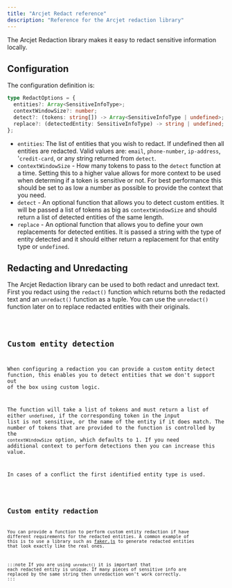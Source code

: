```yaml
---
title: "Arcjet Redact reference"
description: "Reference for the Arcjet redaction library"
---
```



The Arcjet Redaction library makes it easy to redact sensitive information
locally.

<WhatAreArcjetUtilities />

## Configuration

The configuration definition is:

```ts
type RedactOptions = {
  entities?: Array<SensitiveInfoType>;
  contextWindowSize?: number;
  detect?: (tokens: string[]) -> Array<SensitiveInfoType | undefined>;
  replace?: (detectedEntity: SensitiveInfoType) -> string | undefined;
};
```

- `entities`: The list of entities that you wish to redact. If undefined then all
  entities are redacted. Valid values are: `email`, `phone-number`,
  `ip-address`, '`credit-card`, or any string returned from `detect`.
- `contextWindowSize` - How many tokens to pass to the `detect` function at a
  time. Setting this to a higher value allows for more context to be used when
  determing if a token is sensitive or not. For best performance this should be
  set to as low a number as possible to provide the context that you need.
- `detect` - An optional function that allows you to detect custom entities. It
  will be passed a list of tokens as big as `contextWindowSize` and should
  return a list of detected entities of the same length.
- `replace` - An optional function that allows you to define your own
  replacements for detected entities. It is passed a string with the type of
  entity detected and it should either return a replacement for that entity type
  or `undefined`.

## Redacting and Unredacting

The Arcjet Redaction library can be used to both redact and unredact text. First
you redact using the `redact()` function which returns both the redacted text
and an `unredact()` function as a tuple. You can use the `unredact()` function
later on to replace redacted entities with their originals.

<Code code={QuickStartUnredact} lang="ts" />

## Custom entity detection

When configuring a redaction you can provide a custom entity detect function,
this enables you to detect entities that we don't support out of the box using
custom logic.

The function will take a list of tokens and must return a list of either
`undefined`, if the corresponding token in the input list is not sensitive, or
the name of the entity if it does match. The number of tokens that are provided
to the function is controlled by the `contextWindowSize` option, which defaults
to 1. If you need additional context to perform detections then you can increase
this value.

In cases of a conflict the first identified entity type is used.

<Code code={CustomEntities} lang="ts" />

## Custom entity redaction

You can provide a function to perform custom entity redaction if have different
requirements for the redacted entities. A common example of this is to use a
library such as [faker.js](https://fakerjs.dev/) to generate redacted entities
that look exactly like the real ones.

:::note
If you are using `unredact()` it is important that each redacted entity is unique. If many
pieces of sensitive info are replaced by the same string then unredaction won't work correctly.
:::

<Code code={CustomRedact} lang="ts" />
